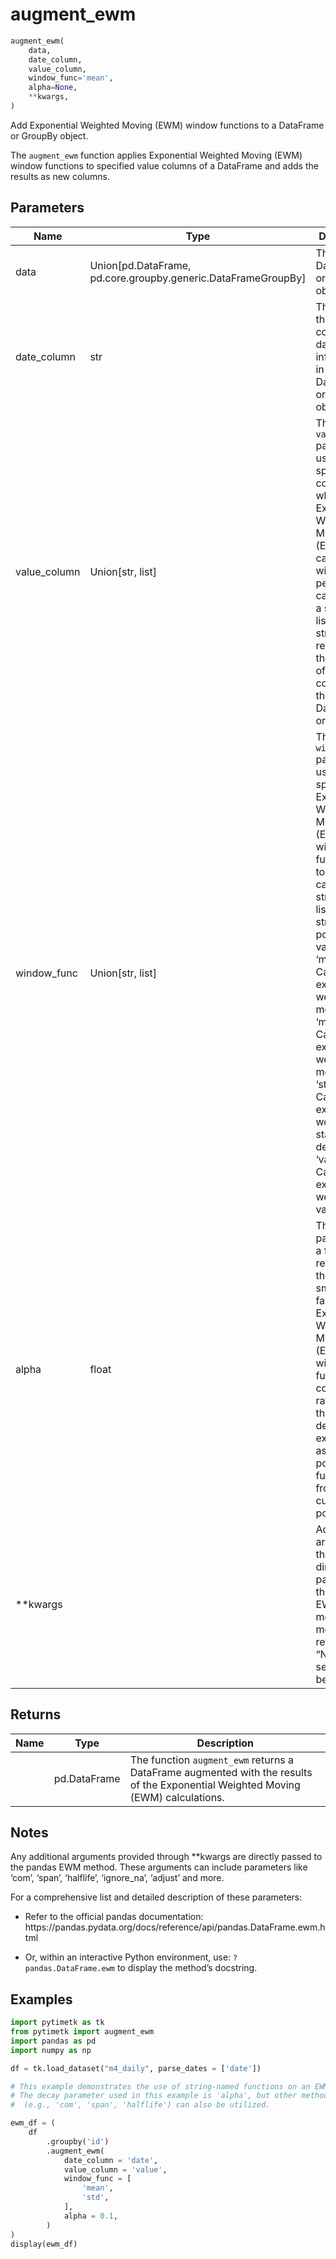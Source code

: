 # augment_ewm { #pytimetk.augment_ewm }

```python
augment_ewm(
    data,
    date_column,
    value_column,
    window_func='mean',
    alpha=None,
    **kwargs,
)
```

Add Exponential Weighted Moving (EWM) window functions to a DataFrame or 
GroupBy object.

The `augment_ewm` function applies Exponential Weighted Moving (EWM) window 
functions to specified value columns of a DataFrame and adds the results as 
new columns.

## Parameters {.doc-section .doc-section-parameters}

| Name         | Type                                                            | Description                                                                                                                                                                                                                                                                                                                                                                                                                    | Default    |
|--------------|-----------------------------------------------------------------|--------------------------------------------------------------------------------------------------------------------------------------------------------------------------------------------------------------------------------------------------------------------------------------------------------------------------------------------------------------------------------------------------------------------------------|------------|
| data         | Union\[pd.DataFrame, pd.core.groupby.generic.DataFrameGroupBy\] | The input DataFrame or GroupBy object.                                                                                                                                                                                                                                                                                                                                                                                         | _required_ |
| date_column  | str                                                             | The name of the column containing date information in the input  DataFrame or GroupBy object.                                                                                                                                                                                                                                                                                                                                  | _required_ |
| value_column | Union\[str, list\]                                              | The `value_column` parameter is used to specify the column(s) on which  the Exponential Weighted Moving (EWM) calculations will be performed. It  can be either a string or a list of strings, representing the name(s) of  the column(s) in the input DataFrame or GroupBy                                                                                                                                                    | _required_ |
| window_func  | Union\[str, list\]                                              | The `window_func` parameter is used to specify the Exponential Weighted  Moving (EWM) window function(s) to apply. It can be a string or a list  of strings. The possible values are:  - 'mean': Calculate the exponentially weighted mean. - 'median': Calculate the exponentially weighted median. - 'std': Calculate the exponentially weighted standard deviation. - 'var': Calculate the exponentially weighted variance. | `'mean'`   |
| alpha        | float                                                           | The `alpha` parameter is a float that represents the smoothing factor  for the Exponential Weighted Moving (EWM) window function. It controls  the rate at which the weights decrease exponentially as the data points  move further away from the current point.                                                                                                                                                              | `None`     |
| **kwargs     |                                                                 | Additional arguments that are directly passed to the pandas EWM method.  For more details, refer to the "Notes" section below.                                                                                                                                                                                                                                                                                                 | `{}`       |

## Returns {.doc-section .doc-section-returns}

| Name   | Type         | Description                                                                                                                       |
|--------|--------------|-----------------------------------------------------------------------------------------------------------------------------------|
|        | pd.DataFrame | The function `augment_ewm` returns a DataFrame augmented with the  results of the Exponential Weighted Moving (EWM) calculations. |

## Notes {.doc-section .doc-section-notes}

Any additional arguments provided through **kwargs are directly passed 
to the pandas EWM method. These arguments can include parameters like 
'com', 'span', 'halflife', 'ignore_na', 'adjust' and more.

For a comprehensive list and detailed description of these parameters:

- Refer to the official pandas documentation: 
    https://pandas.pydata.org/docs/reference/api/pandas.DataFrame.ewm.html

- Or, within an interactive Python environment, use: 
    `?pandas.DataFrame.ewm` to display the method's docstring.

## Examples {.doc-section .doc-section-examples}

```python
import pytimetk as tk
from pytimetk import augment_ewm
import pandas as pd
import numpy as np

df = tk.load_dataset("m4_daily", parse_dates = ['date'])
```

```python
# This example demonstrates the use of string-named functions on an EWM.
# The decay parameter used in this example is 'alpha', but other methods 
#  (e.g., 'com', 'span', 'halflife') can also be utilized.

ewm_df = (
    df
        .groupby('id')
        .augment_ewm(
            date_column = 'date', 
            value_column = 'value', 
            window_func = [
                'mean',
                'std', 
            ],
            alpha = 0.1, 
        )
)
display(ewm_df)
```